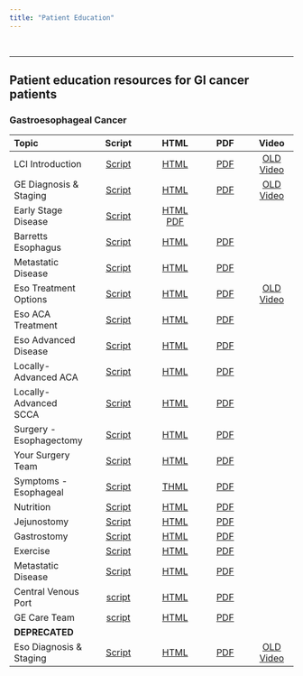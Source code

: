 ```yaml
---
title: "Patient Education"
---
```


<br/>

<hr/>

## Patient education resources for GI cancer patients

### Gastroesophageal Cancer

| Topic                    |                 Script                  |         HTML |        PDF                 |                        Video                         |
|:----------------|:-------------------:|:---------------:|:---------------:|:------------:|
| LCI Introduction         |  [Script](lci_intro_slides.html)     |       [HTML](lci_intro.html) | [PDF](lci_intro.pdf)  | [OLD Video](https://www.youtube.com/watch?v=aDkgurq17wE) |
| GE Diagnosis & Staging   |  [Script](ge_dx_staging_slides.html) | [HTML](ge_dx_staging.html) | [PDF](ge_dx_staging.pdf) | [OLD Video](https://www.youtube.com/watch?v=aDkgurq17wE) |
| Early Stage Disease     | [Script](eso_early_slides.html)  |  [HTML](eso_early.html) [PDF](eso_early.pdf)    |                                                      |
| Barretts Esophagus       | [Script](eso_barretts_slides.html)   | [HTML](eso_barretts.html) | [PDF](eso_barretts.pdf)  |  |
| Metastatic Disease       | [Script](ge_metastatic_slides.html)  | [HTML](ge_metastatic.html) | [PDF](ge_metastatic.pdf)  |  |
| Eso Treatment Options    | [Script](eso_rx_options_slides.html)  | [HTML](esx_tx_options.html) | [PDF](eso_rx_options.pdf) | [OLD Video](https://www.youtube.com/watch?v=Tk8cp3uL-lU) |
| Eso ACA Treatment       | [Script](eso_aca_rx_slides.html)  |  [HTML](eso_aca_rx.html) | [PDF](eso_aca_rx.pdf)    |                                                      |
| Eso Advanced Disease    |  [Script](eso_advanced_slides.html)  | [HTML](eso_advanced.html) | [PDF](eso_advanced.pdf)  |                                                      |
| Locally-Advanced ACA   | [Script](eso_aca_locally_advanced_slides.html) | [HTML](eso_aca_locally_advanced.html) | [PDF](eso_aca_locally_advanced.pdf) |                  |
| Locally-Advanced SCCA  | [Script](eso_scca_locally_advanced_slides.html) | [HTML](eso_scca_locally_advanced.html) | [PDF](eso_scca_locally_advanced.pdf) |                 |
| Surgery - Esophagectomy|[Script](eso_surgery_slides.html)   |  [HTML](eso_surgery.html) | [PDF](eso_surgery.pdf)   |               |
| Your Surgery Team      | [Script](surgeon_slides.html)     |    [HTML](surgeon.html) | [PDF](surgeon.pdf)     |                                                      |
| Symptoms - Esophageal  |[Script](eso_symptoms_slides.html)     | [THML](eso_symptoms.html) |    [PDF](eso_symptoms.pdf)     |                                         |
| Nutrition              |[Script](nutrition_slides.html)    | [HTML](nutrition.html) |  [PDF](nutrition.pdf)    |                                                      |
| Jejunostomy            |[Script](jejunostomy_slides.html) | [HTML](jejunostomy.html)  | [PDF](jejunostomy.pdf)  |                                                      |
| Gastrostomy            |[Script](gastrostomy_slides.html)   | [HTML](gastrostomy.html) | [PDF](gastrostomy.pdf)   |                                                      |
| Exercise               |[Script](exercise_slides.html)    | [HTML](exercise.html) |  [PDF](exercise.pdf)    |                                                      |
| Metastatic Disease      |[Script](ge_metastatic_slides.html) |[HTML](ge_metastatic.html) | [PDF](eso_metastatic.pdf) |                                                      |
| Central Venous Port     |[script](cv_port_slides.html)      |      [HTML](cv_port.html)      | [PDF](cv_port.pdf) | |                                                     |
| GE Care Team           |[script](ge_care_team_slides.html)      |      [HTML](ge_care_team.html)      | [PDF](ge_care_team.pdf) | |                                                     |
| **DEPRECATED**|
| Eso Diagnosis & Staging   |  [Script](eso_dx_staging_slides.html) | [HTML](eso_dx_staging.html) | [PDF](eso_dx_staging.pdf) | [OLD Video](https://www.youtube.com/watch?v=aDkgurq17wE) |
